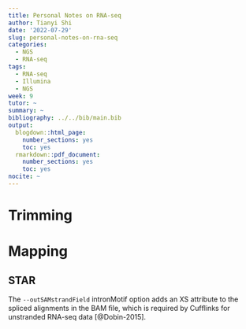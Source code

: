 ```yaml
---
title: Personal Notes on RNA-seq
author: Tianyi Shi
date: '2022-07-29'
slug: personal-notes-on-rna-seq
categories:
  - NGS
  - RNA-seq
tags:
  - RNA-seq
  - Illumina
  - NGS
week: 9
tutor: ~
summary: ~
bibliography: ../../bib/main.bib
output:
  blogdown::html_page:
    number_sections: yes
    toc: yes
  rmarkdown::pdf_document:
    number_sections: yes
    toc: yes
nocite: ~
---
```


# Trimming

# Mapping

## STAR

The `--outSAMstrandField` intronMotif option adds an XS attribute to the spliced alignments in the BAM ﬁle, which is required by Cufﬂinks for unstranded RNA-seq data [@Dobin-2015]. 




















